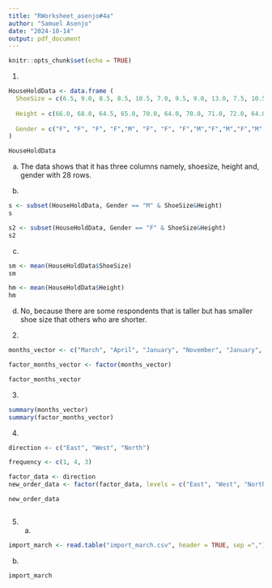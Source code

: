 ```yaml
---
title: "RWorksheet_asenjo#4a"
author: "Samuel Asenjo"
date: "2024-10-14"
output: pdf_document
---
```


```r
knitr::opts_chunk$set(echo = TRUE)
```

1. 
```r
HouseHoldData <- data.frame (
  ShoeSize = c(6.5, 9.0, 8.5, 8.5, 10.5, 7.0, 9.5, 9.0, 13.0, 7.5, 10.5, 8.5, 12.0, 10.5, 13.0, 11.5, 8.5, 5.0, 10.0, 6.5, 7.5, 8.5, 10.5, 8.5, 10.5,  11.0, 9.0, 13.0),
  
  Height = c(66.0, 68.0, 64.5, 65.0, 70.0, 64.0, 70.0, 71.0, 72.0, 64.0, 74.5, 67.0, 71.0, 71.0, 77.0, 72.0, 59.0, 62.0, 72.0, 66.0, 64.0, 67.0, 73.0, 69.0, 72.0, 70.0, 69.0, 70.0),
  
  Gender = c("F", "F", "F", "F","M", "F", "F", "F","M","F","M","F","M","M", "M", "M", "F", "F", "M", "F", "F","M", "M", "F","M","M", "M", "M")
)

HouseHoldData
```
a. The data shows that it has three columns namely, shoesize, height and, gender with 28 rows.


b. 
```r
s <- subset(HouseHoldData, Gender == "M" & ShoeSize&Height)
s

s2 <- subset(HouseHoldData, Gender == "F" & ShoeSize&Height)
s2
```
c. 
```r

sm <- mean(HouseHoldData$ShoeSize)
sm

hm <- mean(HouseHoldData$Height)
hm
```
d. No, because there are some respondents that is taller but has smaller shoe size that others who are shorter.

2. 
```r
months_vector <- c("March", "April", "January", "November", "January", "September", "October", "September", "November", "August", "January", "November", "November", "February", "May", "August", "July","December", "August", "August", "September", "November", "February", "April")

factor_months_vector <- factor(months_vector)

factor_months_vector
```
3. 
```r
summary(months_vector)
summary(factor_months_vector)
```
4. 
```r
direction <- c("East", "West", "North")

frequency <- c(1, 4, 3)

factor_data <- direction
new_order_data <- factor(factor_data, levels = c("East", "West", "North"))

new_order_data



```


5. a.
```r
import_march <- read.table("import_march.csv", header = TRUE, sep =",")

```

b. 
```r
import_march
```
